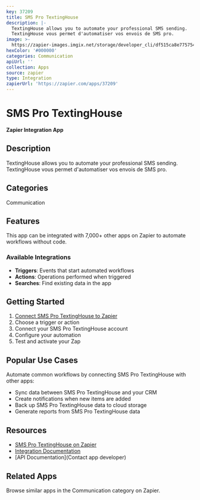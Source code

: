 ```yaml
---
key: 37209
title: SMS Pro TextingHouse
description: |-
  TextingHouse allows you to automate your professional SMS sending.
  TextingHouse vous permet d'automatiser vos envois de SMS pro.
image: >-
  https://zapier-images.imgix.net/storage/developer_cli/df515ca8e775754c8be90a7ed2ef1519.png?auto=format%2Ccompress&ixlib=python-3.0.0&q=50
hexColor: '#000000'
categories: Communication
apiUrl: ''
collection: Apps
source: zapier
type: Integration
zapierUrl: 'https://zapier.com/apps/37209'
---
```

# SMS Pro TextingHouse

**Zapier Integration App**

## Description

TextingHouse allows you to automate your professional SMS sending.
TextingHouse vous permet d'automatiser vos envois de SMS pro.

## Categories

Communication

## Features

This app can be integrated with 7,000+ other apps on Zapier to automate workflows without code.

### Available Integrations

- **Triggers**: Events that start automated workflows
- **Actions**: Operations performed when triggered
- **Searches**: Find existing data in the app

## Getting Started

1. [Connect SMS Pro TextingHouse to Zapier](https://zapier.com/apps/37209)
2. Choose a trigger or action
3. Connect your SMS Pro TextingHouse account
4. Configure your automation
5. Test and activate your Zap

## Popular Use Cases

Automate common workflows by connecting SMS Pro TextingHouse with other apps:

- Sync data between SMS Pro TextingHouse and your CRM
- Create notifications when new items are added
- Back up SMS Pro TextingHouse data to cloud storage
- Generate reports from SMS Pro TextingHouse data

## Resources

- [SMS Pro TextingHouse on Zapier](https://zapier.com/apps/37209)
- [Integration Documentation](https://zapier.com/apps/37209/integrations)
- [API Documentation](Contact app developer)

## Related Apps

Browse similar apps in the Communication category on Zapier.
